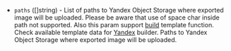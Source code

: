 <!-- Code generated from the comments of the Config struct in post-processor/yandex-export/post-processor.go; DO NOT EDIT MANUALLY -->

- `paths` ([]string) - List of paths to Yandex Object Storage where exported image will be uploaded.
  Please be aware that use of space char inside path not supported.
  Also this param support [build](/docs/templates/legacy_json_templates/engine) template function.
  Check available template data for [Yandex](/docs/builders/yandex#build-template-data) builder.
  Paths to Yandex Object Storage where exported image will be uploaded.
